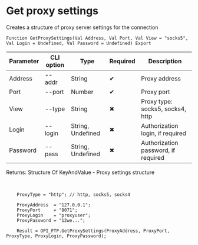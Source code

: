 ﻿---
sidebar_position: 13
description: Get proxy settings and other functions to work with FTP in the Open Integration Package, a free open-source integration library for 1C:Enterprise 8, OneScript and CLI
keywords: [1C, 1С, 1С:Enterprise, 1С:Enterprise 8.3, API, Integration, Services, Exchange, OneScript, CLI, FTP]
---


# Get proxy settings
 Creates a structure of proxy server settings for the connection



`Function GetProxySettings(Val Address, Val Port, Val View = "socks5", Val Login = Undefined, Val Password = Undefined) Export`

  | Parameter | CLI option | Type | Required | Description |
  |-|-|-|-|-|
  | Address | --addr | String | &#x2714; | Proxy address |
  | Port | --port | Number | &#x2714; | Proxy port |
  | View | --type | String | &#x2716; | Proxy type: socks5, socks4, http |
  | Login | --login | String, Undefined | &#x2716; | Authorization login, if required |
  | Password | --pass | String, Undefined | &#x2716; | Authorization password, if required |

  
  Returns:  Structure Of KeyAndValue - Proxy settings structure

<br/>




```bsl title="1C:Enterprise/OneScript code example"
    ProxyType = "http"; // http, socks5, socks4

    ProxyAddress  = "127.0.0.1";
    ProxyPort     = "8071";
    ProxyLogin    = "proxyuser";
    ProxyPassword = "12we...";

    Result = OPI_FTP.GetProxySettings(ProxyAddress, ProxyPort, ProxyType, ProxyLogin, ProxyPassword);
```
 




